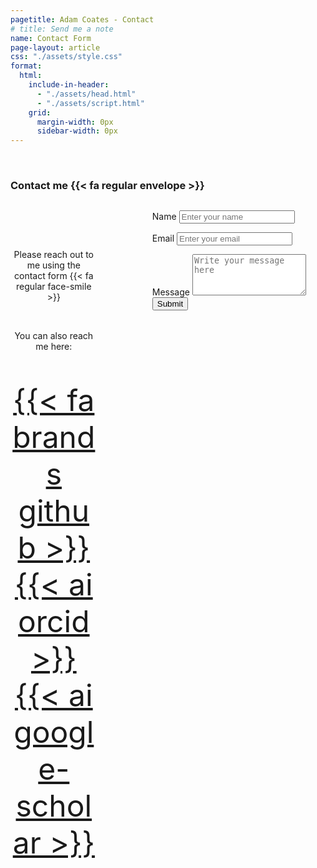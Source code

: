 ```yaml
---
pagetitle: Adam Coates - Contact
# title: Send me a note
name: Contact Form
page-layout: article
css: "./assets/style.css"
format:
  html:
    include-in-header: 
      - "./assets/head.html"
      - "./assets/script.html"
    grid:
      margin-width: 0px
      sidebar-width: 0px
---
```




&nbsp;

### Contact me {{< fa regular envelope >}}

:::: {.columns}
::: {.column width=30%}
&nbsp;

<center>


&nbsp;


Please reach out to me using the contact form {{< fa regular face-smile >}}


&nbsp; 

You can also reach me here: 


<font size="15">  

<a class="link-dark me-1" href="https://github.com/adam-coates" title="github" target="_blank" rel="noopener">{{< fa brands github >}}</a>
<a class="link-dark me-1" href="https://orcid.org/0000-0002-4004-1603" title="orcid" target="_blank" rel="noopener">{{< ai orcid >}}</a>
<a class="link-dark me-1" href="https://scholar.google.com/citations?user=xhPfahYAAAAJ&hl=en" title="Google Scholar" target="_blank"rel="noopener">{{< ai google-scholar >}}</a>

</font>

</center>

:::

::: {.column width=10%}

&nbsp;

:::

::: {.column width=60%}

<form id="contact-form">
  <label for="name">Name</label>
  <input type="text" id="name" name="name" placeholder="Enter your name" required />

  <label for="email">Email</label>
  <input type="email" id="email" name="email" placeholder="Enter your email" required />

  <label for="message">Message</label>
  <textarea id="message" name="message" rows="4" placeholder="Write your message here" required></textarea>
  
  <div class="g-recaptcha" data-sitekey="6Lfpn7YqAAAAACcsfCV3RQn3ZTFooUw-acHmwiTl"></div>
  
  <button type="submit">Submit</button>

</form>
<p id="success-message" style="display: none; color: green; font-size: 16px; margin-top: 20px;">
  Contact form submitted successfully!
</p>
:::
::::



